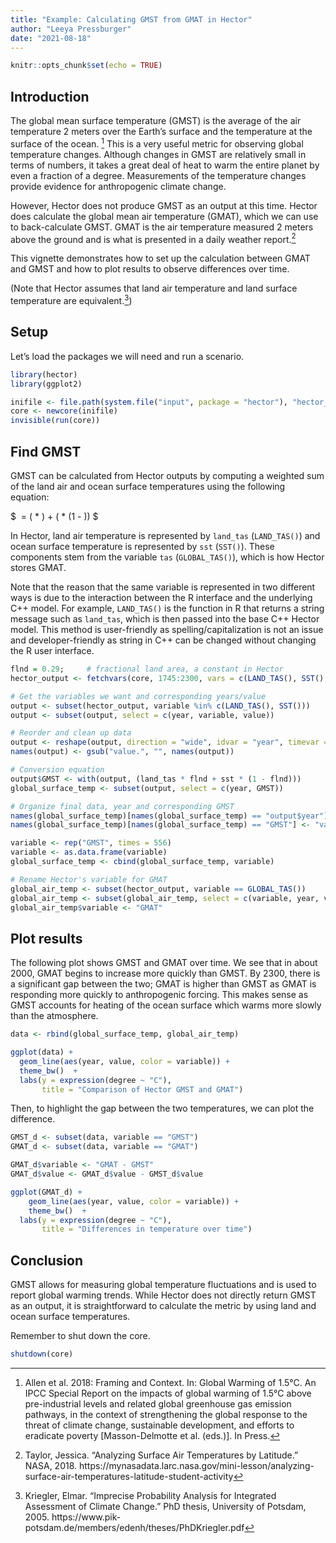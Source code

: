 ```yaml
---
title: "Example: Calculating GMST from GMAT in Hector"
author: "Leeya Pressburger"
date: "2021-08-18"
---
```


```r
knitr::opts_chunk$set(echo = TRUE)
```

## Introduction

The global mean surface temperature (GMST) is the average of the air temperature
2 meters over the Earth's surface and the temperature at the surface of the ocean.
^[Allen et al. 2018: Framing and Context. In: Global Warming of 1.5°C. An IPCC
Special Report on the impacts of global warming of 1.5°C above pre-industrial
levels and related global greenhouse gas emission pathways, in the context of
strengthening the global response to the threat of climate change, sustainable
development, and efforts to eradicate poverty [Masson-Delmotte et al. (eds.)].
In Press.] This is a very useful metric for observing global temperature changes.
Although changes in GMST are relatively small in terms of numbers, it takes a
great deal of heat to warm the entire planet by even a fraction of a degree.
Measurements of the temperature changes provide evidence for anthropogenic climate change.

However, Hector does not produce GMST as an output at this time. Hector does
calculate the global mean air temperature (GMAT), which we can use to back-calculate
GMST. GMAT is the air temperature measured 2 meters above the ground and is what is
presented in a daily weather report.^[Taylor, Jessica. "Analyzing Surface Air
Temperatures by Latitude." NASA, 2018. https://mynasadata.larc.nasa.gov/mini-lesson/analyzing-surface-air-temperatures-latitude-student-activity]

This vignette demonstrates how to set up the calculation between GMAT and GMST and
how to plot results to observe differences over time.

(Note that Hector assumes that land air temperature and land surface temperature
are equivalent.^[Kriegler, Elmar. "Imprecise Probability Analysis
for Integrated Assessment of Climate Change." PhD thesis, University of Potsdam, 2005. https://www.pik-potsdam.de/members/edenh/theses/PhDKriegler.pdf])

## Setup

Let's load the packages we will need and run a scenario.

``` r
library(hector)
library(ggplot2)

inifile <- file.path(system.file("input", package = "hector"), "hector_ssp245.ini")
core <- newcore(inifile)
invisible(run(core))
```

## Find GMST

GMST can be calculated from Hector outputs by computing a weighted sum of the
land air and ocean surface temperatures using the following equation:

$\ \text{GMST} = (\text{land air temperature} * \text{fractional land area}) + (\text{ocean surface temperature} * (1 - \text{fractional land area})) $

In Hector, land air temperature is represented by `land_tas` (`LAND_TAS()`) and
ocean surface temperature is represented by `sst` (`SST()`). These components stem
from the variable `tas` (`GLOBAL_TAS()`), which is how Hector stores GMAT.

Note that the reason that the same variable is represented in two different ways is
due to the interaction between the R interface and the underlying C++ model. For
example, `LAND_TAS()` is the function in R that returns a string message such as
`land_tas`, which is then passed into the base C++ Hector model. This method is
user-friendly as spelling/capitalization is not an issue and developer-friendly
as string in C++ can be changed without changing the R user interface.

``` r
flnd = 0.29;     # fractional land area, a constant in Hector
hector_output <- fetchvars(core, 1745:2300, vars = c(LAND_TAS(), SST(), GLOBAL_TAS()))

# Get the variables we want and corresponding years/value
output <- subset(hector_output, variable %in% c(LAND_TAS(), SST()))
output <- subset(output, select = c(year, variable, value))

# Reorder and clean up data
output <- reshape(output, direction = "wide", idvar = "year", timevar = "variable")
names(output) <- gsub("value.", "", names(output))

# Conversion equation
output$GMST <- with(output, (land_tas * flnd + sst * (1 - flnd)))
global_surface_temp <- subset(output, select = c(year, GMST))

# Organize final data, year and corresponding GMST
names(global_surface_temp)[names(global_surface_temp) == "output$year"] <- "year"
names(global_surface_temp)[names(global_surface_temp) == "GMST"] <- "value"

variable <- rep("GMST", times = 556)
variable <- as.data.frame(variable)
global_surface_temp <- cbind(global_surface_temp, variable)

# Rename Hector's variable for GMAT
global_air_temp <- subset(hector_output, variable == GLOBAL_TAS())
global_air_temp <- subset(global_air_temp, select = c(variable, year, value))
global_air_temp$variable <- "GMAT"
```

## Plot results

The following plot shows GMST and GMAT over time. We see that in about 2000, GMAT
begins to increase more quickly than GMST. By 2300, there is a significant gap
between the two; GMAT is higher than GMST as GMAT is responding more quickly to
anthropogenic forcing. This makes sense as GMST accounts for heating of the ocean
surface which warms more slowly than the atmosphere.

``` r

data <- rbind(global_surface_temp, global_air_temp)

ggplot(data) +
  geom_line(aes(year, value, color = variable)) +
  theme_bw()  +
  labs(y = expression(degree ~ "C"),
       title = "Comparison of Hector GMST and GMAT")
```

Then, to highlight the gap between the two temperatures, we can plot the difference.

``` r

GMST_d <- subset(data, variable == "GMST")
GMAT_d <- subset(data, variable == "GMAT")

GMAT_d$variable <- "GMAT - GMST"
GMAT_d$value <- GMAT_d$value - GMST_d$value

ggplot(GMAT_d) +
    geom_line(aes(year, value, color = variable)) +
    theme_bw()  +
  labs(y = expression(degree ~ "C"),
       title = "Differences in temperature over time")

```

## Conclusion

GMST allows for measuring global temperature fluctuations and is used to report
global warming trends. While Hector does not directly return GMST as an output, it
is straightforward to calculate the metric by using land and ocean surface temperatures.

Remember to shut down the core.

``` r
shutdown(core)
```
